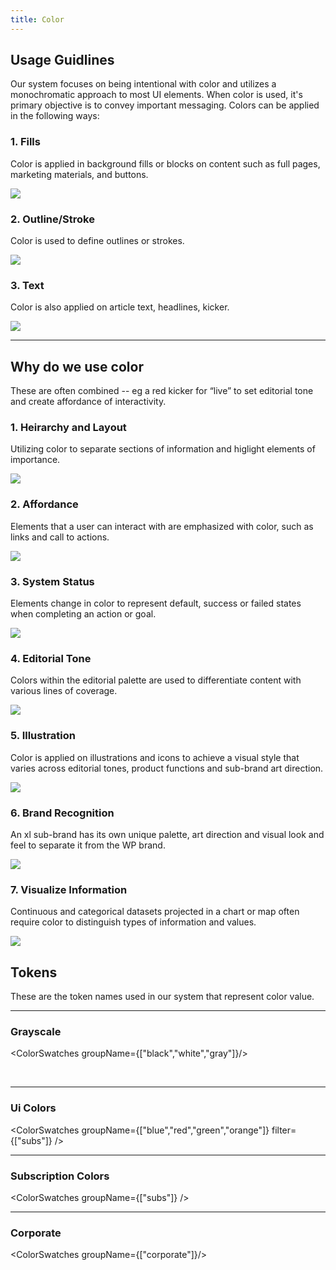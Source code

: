```yaml
---
title: Color
---
```





## Usage Guidlines
Our system focuses on being intentional with color and utilizes a monochromatic approach to most UI elements. 
When color is used, it's primary objective is to convey important messaging. Colors can be applied in the following ways:

<Grid>
<div>

### 1. Fills
Color is applied in background fills or blocks on content such as full pages, marketing materials, and buttons.

</div>

<Container>
    <img src="/token/color/fill.png"/>
</Container>
</Grid>

<Grid>
<div>

### 2. Outline/Stroke
Color is used to define outlines or strokes.

</div>
<Container>
    <img src="/token/color/border.png"/>
</Container>
</Grid>

<Grid>
<div>

### 3. Text
Color is also applied on article text, headlines, kicker.

</div>
<Container>
    <img src="/token/color/text.png"/>
</Container>
</Grid>

---
## Why do we use color
These are often combined -- eg a red kicker for “live” to set editorial tone and create affordance of interactivity.

<Grid>
<div>

### 1. Heirarchy and Layout
Utilizing color to separate sections of information and higlight elements of importance. 

</div>
<Container>
    <img src="/token/color/layout.png"/>
</Container>
</Grid>

<Grid>
<div>

### 2. Affordance
Elements that a user can interact with are emphasized with color, such as links and call to actions. 

</div>
<Container>
    <img src="/token/color/affordance.png"/>
</Container>
</Grid>

<Grid>
<div>

### 3. System Status
Elements change in color to represent default, success or failed states when completing an action or goal. 

</div>
<Container>
    <img src="/token/color/status.png"/>
</Container>
</Grid>

<Grid>
<div>

### 4. Editorial Tone
Colors within the editorial palette are used to differentiate content with various lines of coverage.
</div>
<Container>
    <img src="/token/color/tone.png"/>
</Container>
</Grid>

<Grid>
<div>

### 5. Illustration
Color is applied on illustrations and icons to achieve a visual style that varies across editorial tones, product functions and sub-brand art direction.
</div>
<Container>
    <img src="/token/color/illustration.png"/>
</Container>
</Grid>

<Grid>
<div>

### 6. Brand Recognition
An xl sub-brand has its own unique palette, art direction and visual look and feel to separate it from the WP brand. 
</div>
<Container>
    <img src="/token/color/brand.png"/>
</Container>
</Grid>

<Grid>
<div>

### 7. Visualize Information
Continuous and categorical datasets projected in a chart or map often require color to distinguish types of information and values. 
</div>
<Container>
    <img src="/token/color/visual.png"/>
</Container>
</Grid>

## Tokens
These are the token names used in our system that represent color value.

---
### Grayscale
<ColorSwatches groupName={["black","white","gray"]}/>

<br/>

---
### Ui Colors
<ColorSwatches groupName={["blue","red","green","orange"]} filter={["subs"]} />
<br/>

---
### Subscription Colors
<ColorSwatches groupName={["subs"]} />
<br/>

---
### Corporate
<ColorSwatches groupName={["corporate"]}/>
